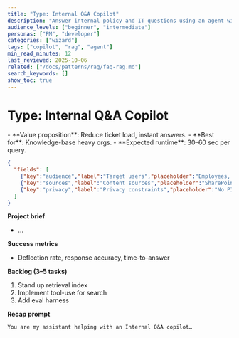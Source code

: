 ```yaml
---
title: "Type: Internal Q&A Copilot"
description: "Answer internal policy and IT questions using an agent with retrieval."
audience_levels: ["beginner", "intermediate"]
personas: ["PM", "developer"]
categories: ["wizard"]
tags: ["copilot", "rag", "agent"]
min_read_minutes: 12
last_reviewed: 2025-10-06
related: ["/docs/patterns/rag/faq-rag.md"]
search_keywords: []
show_toc: true
---
```


# Type: Internal Q&A Copilot

<Tabs>
  <Tab title="Summary">
    - **Value proposition**: Reduce ticket load, instant answers.  
    - **Best for**: Knowledge-base heavy orgs.  
    - **Expected runtime**: 30–60 sec per query.
  </Tab>
  <Tab title="Inputs schema">
  
```json
{
  "fields": [
    {"key":"audience","label":"Target users","placeholder":"Employees, Contractors","ai_hint":"Summarize who asks questions most"},
    {"key":"sources","label":"Content sources","placeholder":"SharePoint, Confluence URLs","ai_hint":"List 3–5 repos"},
    {"key":"privacy","label":"Privacy constraints","placeholder":"No PII storage","ai_hint":"Call out PII/PHI if applicable"}
  ]
}
```
  </Tab>
  <Tab title="Sample outputs">

**Project brief**  
- ...

**Success metrics**  
- Deflection rate, response accuracy, time-to-answer

**Backlog (3–5 tasks)**  
1. Stand up retrieval index  
2. Implement tool-use for search  
3. Add eval harness  

**Recap prompt**
```
You are my assistant helping with an Internal Q&A copilot…
```
  </Tab>
</Tabs>
